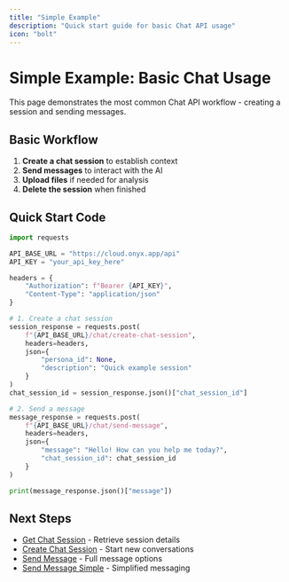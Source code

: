 ```yaml
---
title: "Simple Example"
description: "Quick start guide for basic Chat API usage"
icon: "bolt"
---
```


# Simple Example: Basic Chat Usage

This page demonstrates the most common Chat API workflow - creating a session and sending messages.

## Basic Workflow

1. **Create a chat session** to establish context
2. **Send messages** to interact with the AI
3. **Upload files** if needed for analysis
4. **Delete the session** when finished

## Quick Start Code
```python Python expandable
import requests

API_BASE_URL = "https://cloud.onyx.app/api"
API_KEY = "your_api_key_here"

headers = {
    "Authorization": f"Bearer {API_KEY}",
    "Content-Type": "application/json"
}

# 1. Create a chat session
session_response = requests.post(
    f"{API_BASE_URL}/chat/create-chat-session",
    headers=headers,
    json={
        "persona_id": None,
        "description": "Quick example session"
    }
)
chat_session_id = session_response.json()["chat_session_id"]

# 2. Send a message
message_response = requests.post(
    f"{API_BASE_URL}/chat/send-message",
    headers=headers,
    json={
        "message": "Hello! How can you help me today?",
        "chat_session_id": chat_session_id
    }
)

print(message_response.json()["message"])
```

## Next Steps

- [Get Chat Session](/api_reference/chat/get_chat_session) - Retrieve session details
- [Create Chat Session](/api_reference/chat/create_chat_session) - Start new conversations  
- [Send Message](/api_reference/chat/send_message) - Full message options
- [Send Message Simple](/api_reference/chat/send_message_simple) - Simplified messaging 